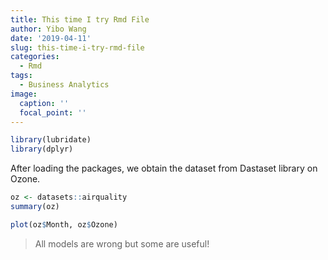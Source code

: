 ```yaml
---
title: This time I try Rmd File
author: Yibo Wang
date: '2019-04-11'
slug: this-time-i-try-rmd-file
categories:
  - Rmd
tags:
  - Business Analytics
image:
  caption: ''
  focal_point: ''
---
```


```r
library(lubridate)
library(dplyr)
```

After loading the packages, we obtain the dataset from Dastaset library on Ozone.

```r
oz <- datasets::airquality
summary(oz)
```

```r
plot(oz$Month, oz$Ozone)
```




> All models are wrong but some are useful!














